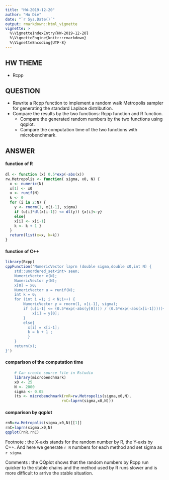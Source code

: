 ```yaml
---
title: "HW-2019-12-20"
author: "Hu Die"
date: "`r Sys.Date()`"
output: rmarkdown::html_vignette
vignette: >
  %\VignetteIndexEntry{HW-2019-12-20}
  %\VignetteEngine{knitr::rmarkdown}
  %\VignetteEncoding{UTF-8}
---
```


## HW THEME
* Rcpp
        
## QUESTION
* Rewrite a Rcpp function to implement a random walk Metropolis sampler for generating the standard Laplace distribution.
* Compare the results by the two functions: Rcpp function and R function.
    * Compare the generated random numbers by the two functions using qqplot.
    * Campare the computation time of the two functions with microbenchmark.

## ANSWER 

#### function of R
```r
dl <- function (x) 0.5*exp(-abs(x))
rw.Metropolis <- function( sigma, x0, N) { 
  x <- numeric(N)
  x[1] <- x0
  u <- runif(N)
  k <- 0
  for (i in 2:N) {
    y <- rnorm(1, x[i-1], sigma)
    if (u[i]*dl(x[i-1]) <= dl(y)) {x[i]<-y} 
    else{
    x[i] <- x[i-1]
    k <- k + 1 }
  }
  return(list(x=x, k=k)) 
}

```

#### function of C++
```r
library(Rcpp)
cppFunction('NumericVector laprn (double sigma,double x0,int N) {
    std::unordered_set<int> seen;
    NumericVector x(N);
    NumericVector y(N);
    x[0] = x0;
    NumericVector u = runif(N);
    int k = 0;
    for (int i =1; i < N;i++) {
        NumericVector y = rnorm(1, x[i-1], sigma);
        if (u[i-1] <= (0.5*exp(-abs(y[0]))) / (0.5*exp(-abs(x[i-1])))){
            x[i] = y[0];
        }
        else{
          x[i] = x[i-1];
          k = k + 1 ;
          }
    }
    return(x);
}')
```

#### comparison of the computation time
```r
    # Can create source file in Rstudio
    library(microbenchmark)
    x0 <- 25
    N <- 2000
    sigma <- 0.05
    (ts <- microbenchmark(rnR=rw.Metropolis(sigma,x0,N),
                         rnC=laprn(sigma,x0,N)))
```

#### comparison by qqplot
```r
rnR=rw.Metropolis(sigma,x0,N)[[1]]
rnC=laprn(sigma,x0,N)
qqplot(rnR,rnC)
```

Footnote : the X-axis stands for the random number by R, the Y-axis by C++. And here we generate `r N` numbers for each method and set sigma as `r sigma`.

Comments : the QQplot shows that the random numbers by Rcpp run quicker to the stable chains and the method used by R runs slower and is more difficult to arrive the stable situation.


